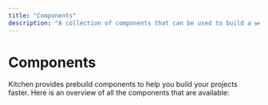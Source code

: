 ```yaml
---
title: "Components"
description: "A collection of components that can be used to build a website or web application."
---
```



# Components

Kitchen provides prebuild components to help you build your projects faster. Here is an overview of all the components that are available:

<Cards>
  <Card title="Avatar" href="/docs/components/avatar" />
  <Card title="Badge" href="/docs/components/badge" />
  <Card title="Button" href="/docs/components/button" />
  <Card title="Checkbox" href="/docs/components/checkbox" />
  <Card title="Grid" href="/docs/components/grid" />
  <Card title="Icon" href="/docs/components/icon" />
  <Card title="Image" href="/docs/components/image" />
  <Card title="Input" href="/docs/components/input" />
  <Card title="Modal" href="/docs/components/modal" />
  <Card title="Note" href="/docs/components/note" />
  <Card title="Skeleton" href="/docs/components/skeleton" />
  <Card title="Tabs" href="/docs/components/tabs" />
  <Card title="Text" href="/docs/components/text" />
  <Card title="Toggle" href="/docs/components/toggle" />
</Cards>